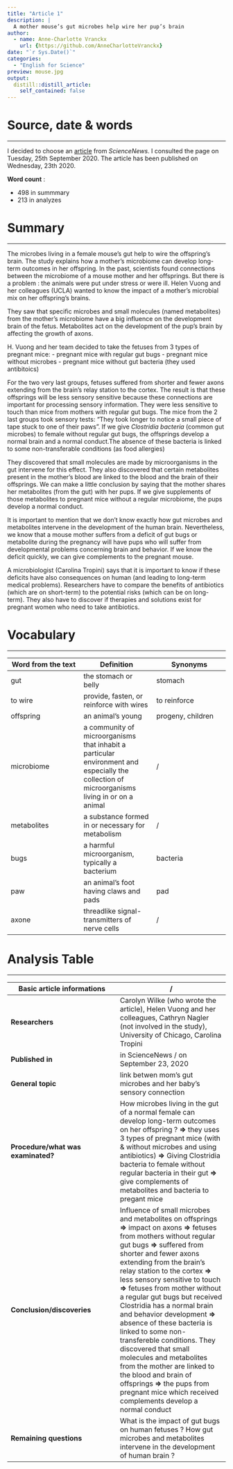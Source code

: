 ```yaml
---
title: "Article 1"
description: |
  A mother mouse’s gut microbes help wire her pup’s brain
author:
  - name: Anne-Charlotte Vranckx
    url: {https://github.com/AnneCharlotteVranckx}
date: "`r Sys.Date()`"
categories:
  - "English for Science"
preview: mouse.jpg
output:
  distill::distill_article:
    self_contained: false
---
```

# Source, date & words
***

I decided to choose an [article](https://www.sciencenews.org/article/mother-mouse-gut-microbes-microbiome-pup-brain) from *ScienceNews*.
I consulted the page on Tuesday, 25th September 2020.
The article has been published on Wednesday, 23th 2020.

**Word count** :

- 498 in summmary
- 213 in analyzes

# Summary
***
The microbes living in a female mouse’s gut help to wire the offspring’s brain. The study explains how a mother’s microbiome can develop long-term outcomes in her offspring.
In the past, scientists found connections between the microbiome of a mouse mother and her offsprings. But there is a problem : the animals were put under stress or were ill. Helen Vuong and her colleagues (UCLA) wanted to know the impact of a mother's microbial mix on her offspring's brains.

They saw that specific microbes and small molecules (named metabolites) from the mother's microbiome have a big influence on the development brain of the fetus. Metabolites act on the development of the pup's brain by affecting the growth of axons.

H. Vuong and her team decided to take the fetuses from 3 types of pregnant mice: 
- pregnant mice with regular gut bugs
- pregnant mice without microbes
- pregnant mice without gut bacteria (they used antibitoics)

For the two very last groups, fetuses suffered from shorter and fewer axons extending from the  brain's relay station to the cortex. The result is that these offsprings will be less sensory sensitive because these connections are important for processing sensory information.
They were less sensitive to touch than mice from mothers with regular gut bugs.
The mice from the 2 last groups took sensory tests: "They took longer to notice a small piece of tape stuck to one of their paws".
If we give *Clostridia bacteria* (common gut microbes) to female without regular gut bugs, the offsprings develop a normal brain and a normal conduct.The absence of these bacteria is linked to some non-transferable conditions (as food allergies)

They discovered that small molecules are made by microorganisms in the gut intervene for this effect. They also discovered that certain metabolites present in the mother's blood are linked to the blood and the brain of their offsprings.
We can make a little conclusion by saying that the mother shares her metabolites (from the gut) with her pups.
If we give supplements of those metabolites to pregnant mice without a regular microbiome, the pups develop a normal conduct.

It is important to mention that we don't know exactly how gut microbes and metabolites intervene in the development of the human brain.
Nevertheless, we know that a mouse mother suffers from a deficit of gut bugs or metabolite during the pregnancy will have pups who will suffer from developmental problems concerning brain and behavior. If we know the deficit quickly, we can give complements to the pregnant mouse.

A microbiologist (Carolina Tropini) says that it is important to know if these deficits have also consequences on human (and leading to long-term medical problems).
Researchers have to compare the benefits of antibiotics (which are on short-term) to the potential risks (which can be on long-term). They also have to discover if therapies and solutions exist for pregnant women who need to take antibiotics.

# Vocabulary
***
| Word from the text | Definition | Synonyms |
|-----|-----|-----|
| gut | the stomach or belly | stomach |
| to wire | provide, fasten, or reinforce with wires | to reinforce |
| offspring | an animal's young | progeny, children |
| microbiome | a community of microorganisms that inhabit a particular environment and especially the collection of microorganisms living in or on a animal | / |
| metabolites | a substance formed in or necessary for metabolism | / |
|bugs|a harmful microorganism, typically a bacterium|bacteria|
|paw|an animal's foot having claws and pads|pad|
|axone|threadlike signal-transmitters of nerve cells|/|

# Analysis Table
***
| **Basic article informations**      | / |
| ----- | ----- |
|**Researchers** | Carolyn Wilke (who wrote the article), Helen Vuong and her colleagues, Cathryn Nagler (not involved in the study), University of Chicago, Carolina Tropini |
| **Published in**  | in ScienceNews / on September 23, 2020  
| **General topic** | link betwen mom’s gut microbes and her baby’s sensory connection |
| **Procedure/what was examinated?** |  How microbes living in the gut of a normal female can develop long-term outcomes on her offspring ? **=>** they uses 3 types of pregnant mice (with & without microbes and using antibiotics) **=>** Giving Clostridia bacteria to female without regular bacteria in their gut **=>** give complements of metabolites and bacteria to pregant mice |
| **Conclusion/discoveries** | Influence of small microbes and metabolites on offsprings **=>** impact on axons **=>** fetuses from mothers without regular gut bugs **=>** suffered from shorter and fewer axons extending from the  brain's relay station to the cortex **=>** less sensory sensitive to touch **=>** fetuses from mother without a regular gut bugs but received Clostridia has a normal brain and behavior development **=>** absence of these bacteria is linked to some non-transfereble conditions. They discovered that small molecules and metabolites  from the mother are linked to the blood and brain of offsprings **=>** the pups from pregnant mice which received complements develop a normal conduct |
| **Remaining questions**| What is the impact of gut bugs on human fetuses ? How gut microbes and metabolites intervene in the development of human brain ? |
